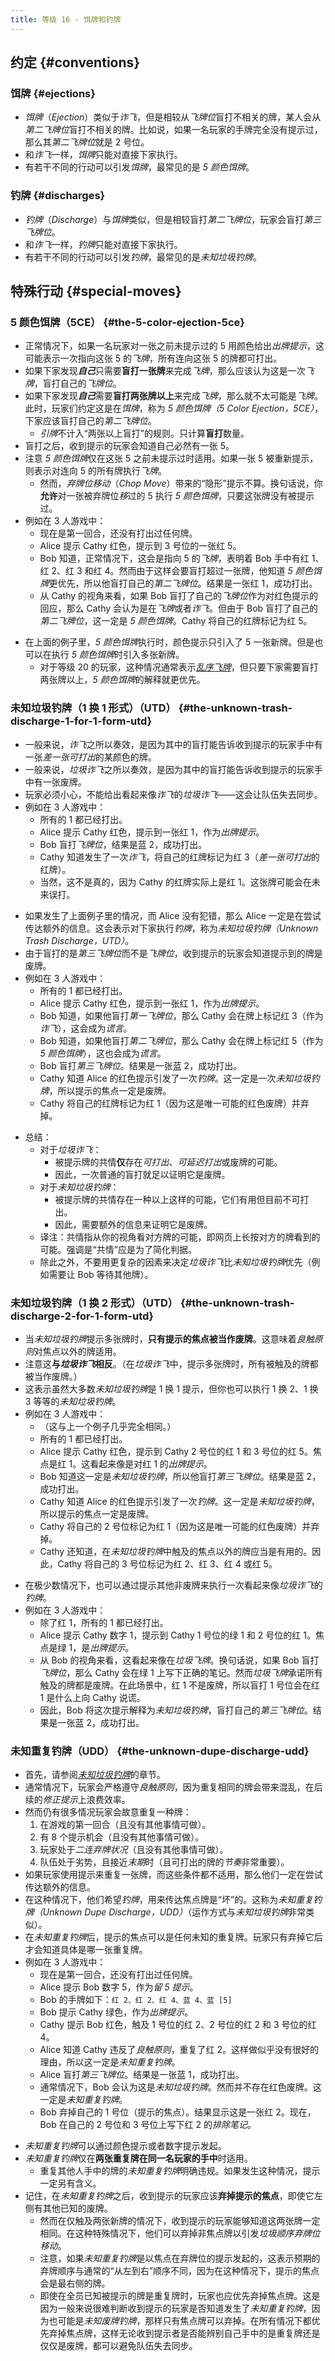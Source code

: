 ```yaml
---
title: 等级 16 - 饵牌和钓牌
---
```



## 约定 \{#conventions\}

### 饵牌 \{#ejections\}

- _饵牌_（_Ejection_）类似于*诈飞*，但是相较从*飞牌位*盲打不相关的牌，某人会从*第二飞牌位*盲打不相关的牌。比如说，如果一名玩家的手牌完全没有提示过，那么其*第二飞牌位*就是 2 号位。
- 和*诈飞*一样，*饵牌*只能对直接下家执行。
- 有若干不同的行动可以引发*饵牌*，最常见的是 _5 颜色饵牌_。

### 钓牌 \{#discharges\}

- _钓牌_（_Discharge_）与*饵牌*类似，但是相较盲打*第二飞牌位*，玩家会盲打*第三飞牌位*。
- 和*诈飞*一样，*钓牌*只能对直接下家执行。
- 有若干不同的行动可以引发*钓牌*，最常见的是*未知垃圾钓牌*。

## 特殊行动 \{#special-moves\}

### 5 颜色饵牌（5CE） \{#the-5-color-ejection-5ce\}

- 正常情况下，如果一名玩家对一张之前未提示过的 5 用颜色给出*出牌提示*，这可能表示一次指向这张 5 的*飞牌*，所有连向这张 5 的牌都可打出。
- 如果下家发现<Em>**自己**</Em>只需要**盲打一张牌**来完成*飞牌*，那么应该认为这是一次*飞牌*，盲打自己的*飞牌位*。
- 如果下家发现<Em>**自己**</Em>需要**盲打两张牌以上**来完成*飞牌*，那么就不太可能是*飞牌*。此时，玩家们约定这是在*饵牌*，称为 _5 颜色饵牌（5 Color Ejection，5CE）_，下家应该盲打自己的*第二飞牌位*。
  - *引牌*不计入“两张以上盲打”的规则。只计算**盲打**数量。
- 盲打之后，收到提示的玩家会知道自己必然有一张 5。
- 注意 *5 颜色饵牌*仅在这张 5 之前未提示过时适用。如果一张 5 被重新提示，则表示对连向 5 的所有牌执行*飞牌*。
  - 然而，_弃牌位移动_（_Chop Move_）带来的“隐形”提示不算。换句话说，你**允许**对一张被弃牌位*移*过的 5 执行 _5 颜色饵牌_，只要这张牌没有被提示过。
- 例如在 3 人游戏中：
  - 现在是第一回合，还没有打出过任何牌。
  - Alice 提示 Cathy 红色，提示到 3 号位的一张红 5。
  - Bob 知道，正常情况下，这会是指向 5 的*飞牌*，表明着 Bob 手中有红 1、红 2、红 3 和红 4。然而由于这样会要盲打超过一张牌，他知道 *5 颜色饵牌*更优先，所以他盲打自己的*第二飞牌位*。结果是一张红 1，成功打出。
  - 从 Cathy 的视角来看，如果 Bob 盲打了自己的*飞牌位*作为对红色提示的回应，那么 Cathy 会认为是在*飞牌*或者*诈飞*。但由于 Bob 盲打了自己的*第二飞牌位*，这一定是 _5 颜色饵牌_。Cathy 将自己的红牌标记为红 5。

<FiveColorEjection />

- 在上面的例子里，*5 颜色饵牌*执行时，颜色提示只引入了 5 一张新牌。但是也可以在执行 *5 颜色饵牌*时引入多张新牌。
  - 对于等级 20 的玩家，这种情况通常表示[_乱序飞牌_](level-20.mdx#the-out-of-order-finesse)，但只要下家需要盲打两张牌以上，*5 颜色饵牌*的解释就更优先。

### 未知垃圾钓牌（1 换 1 形式）（UTD） \{#the-unknown-trash-discharge-1-for-1-form-utd\}

- 一般来说，*诈飞*之所以奏效，是因为其中的盲打能告诉收到提示的玩家手中有一张*差一张可打出*的某颜色的牌。
- 一般来说，*垃圾诈飞*之所以奏效，是因为其中的盲打能告诉收到提示的玩家手中有一张废牌。
- 玩家必须小心，不能给出看起来像*诈飞*的*垃圾诈飞*——这会让队伍失去同步。
- 例如在 3 人游戏中：
  - 所有的 1 都已经打出。
  - Alice 提示 Cathy 红色，提示到一张红 1，作为*出牌提示*。
  - Bob 盲打*飞牌位*，结果是蓝 2，成功打出。
  - Cathy 知道发生了一次*诈飞*，将自己的红牌标记为红 3（*差一张可打出*的红牌）。
  - 当然，这不是真的，因为 Cathy 的红牌实际上是红 1。这张牌可能会在未来误打。

<IllegalTrashBluff />

- 如果发生了上面例子里的情况，而 Alice 没有犯错，那么 Alice 一定是在尝试传达额外的信息。这会表示对下家执行*钓牌*，称为*未知垃圾钓牌（Unknown Trash Discharge，UTD）*。
- 由于盲打的是*第三飞牌位*而不是*飞牌位*，收到提示的玩家会知道提示到的牌是废牌。
- 例如在 3 人游戏中：
  - 所有的 1 都已经打出。
  - Alice 提示 Cathy 红色，提示到一张红 1，作为*出牌提示*。
  - Bob 知道，如果他盲打*第一飞牌位*，那么 Cathy 会在牌上标记红 3（作为*诈飞*），这会成为*谎言*。
  - Bob 知道，如果他盲打*第二飞牌位*，那么 Cathy 会在牌上标记红 5（作为 _5 颜色饵牌_），这也会成为*谎言*。
  - Bob 盲打*第三飞牌位*。结果是一张蓝 2，成功打出。
  - Cathy 知道 Alice 的红色提示引发了一次*钓牌*。这一定是一次*未知垃圾钓牌*，所以提示的焦点一定是废牌。
  - Cathy 将自己的红牌标记为红 1（因为这是唯一可能的红色废牌）并弃掉。

<UnknownTrashDischarge />

- 总结：
  - 对于*垃圾诈飞*：
    - 被提示牌的共情**仅**存在*可打出*、*可延迟打出*或废牌的可能。
    - 因此，一次普通的盲打就足以证明它是废牌。
  - 对于*未知垃圾钓牌*：
    - 被提示牌的共情存在一种以上这样的可能，它们有用但目前不可打出。
    - 因此，需要额外的信息来证明它是废牌。
  - 译注：共情指从你的视角看对方牌的可能，即网页上长按对方的牌看到的可能。强调是“共情”应是为了简化判据。
  - 除此之外，不要用更复杂的因素来决定*垃圾诈飞*比*未知垃圾钓牌*优先（例如需要让 Bob 等待其他牌）。

### 未知垃圾钓牌（1 换 2 形式）（UTD） \{#the-unknown-trash-discharge-2-for-1-form-utd\}

- 当*未知垃圾钓牌*提示多张牌时，**只有提示的焦点被当作废牌**。这意味着*良触原则*对焦点以外的牌适用。
- 注意这**与*垃圾诈飞*相反**。（在*垃圾诈飞*中，提示多张牌时，所有被触及的牌都被当作废牌。）
- 这表示虽然大多数*未知垃圾钓牌*是 1 换 1 提示，但你也可以执行 1 换 2、1 换 3 等等的*未知垃圾钓牌*。
- 例如在 3 人游戏中：
  - （这与上一个例子几乎完全相同。）
  - 所有的 1 都已经打出。
  - Alice 提示 Cathy 红色，提示到 Cathy 2 号位的红 1 和 3 号位的红 5。焦点是红 1。这看起来像是对红 1 的*出牌提示*。
  - Bob 知道这一定是*未知垃圾钓牌*，所以他盲打*第三飞牌位*。结果是蓝 2，成功打出。
  - Cathy 知道 Alice 的红色提示引发了一次*钓牌*。这一定是*未知垃圾钓牌*，所以提示的焦点一定是废牌。
  - Cathy 将自己的 2 号位标记为红 1（因为这是唯一可能的红色废牌）并弃掉。
  - Cathy 还知道，在*未知垃圾钓牌*中触及的焦点以外的牌应当是有用的。因此，Cathy 将自己的 3 号位标记为红 2、红 3、红 4 或红 5。

<UnknownTrashDischargeTwoForOne />

- 在极少数情况下，也可以通过提示其他非废牌来执行一次看起来像*垃圾诈飞*的*钓牌*。
- 例如在 3 人游戏中：
  - 除了红 1，所有的 1 都已经打出。
  - Alice 提示 Cathy 数字 1，提示到 Cathy 1 号位的绿 1 和 2 号位的红 1。焦点是绿 1，是*出牌提示*。
  - 从 Bob 的视角来看，这看起来像在*垃圾飞牌*。换句话说，如果 Bob 盲打*飞牌位*，那么 Cathy 会在绿 1 上写下正确的笔记。然而*垃圾飞牌*承诺所有触及的牌都是废牌。在此场景中，红 1 不是废牌，所以盲打 1 号位会在红 1 是什么上向 Cathy 说谎。
  - 因此，Bob 将这次提示解释为*未知垃圾钓牌*，盲打自己的*第三飞牌位*。结果是一张蓝 2，成功打出。

<UnknownTrashDischargeTwoForOne2 />

### 未知重复钓牌（UDD） \{#the-unknown-dupe-discharge-udd\}

- 首先，请参阅[_未知垃圾钓牌_](#the-unknown-trash-discharge-1-for-1-form-utd)的章节。
- 通常情况下，玩家会严格遵守*良触原则*，因为重复相同的牌会带来混乱，在后续的*修正提示*上浪费效率。
- 然而仍有很多情况玩家会故意重复一种牌：
  1. 在游戏的第一回合（且没有其他事情可做）。
  2. 有 8 个提示机会（且没有其他事情可做）。
  3. 玩家处于*二连弃牌状况*（且没有其他事情可做）。
  4. 队伍处于劣势，且接近*末期*时（且可打出的牌的*节奏*非常重要）。
- 如果玩家使用提示来重复一张牌，而这些条件都不适用，那么他们一定在尝试传达额外的信息。
- 在这种情况下，他们希望*钓牌*，用来传达焦点牌是“坏”的。这称为*未知重复钓牌（Unknown Dupe Discharge，UDD）*（运作方式与*未知垃圾钓牌*非常类似）。
- 在*未知重复钓牌*后，提示的焦点可以是任何未知的重复牌。玩家只有弃掉它后才会知道具体是哪一张重复牌。
- 例如在 3 人游戏中：
  - 现在是第一回合，还没有打出过任何牌。
  - Alice 提示 Bob 数字 5，作为*留 5 提示*。
  - Bob 的手牌如下：`红 2、红 2、红 4、蓝 4、蓝 [5]`
  - Bob 提示 Cathy 绿色，作为*出牌提示*。
  - Cathy 提示 Bob 红色，触及 1 号位的红 2、2 号位的红 2 和 3 号位的红 4。
  - Alice 知道 Cathy 违反了*良触原则*，重复了红 2。这样做似乎没有很好的理由，所以这一定是*未知重复钓牌*。
  - Alice 盲打*第三飞牌位*。结果是一张蓝 1，成功打出。
  - 通常情况下，Bob 会认为这是*未知垃圾钓牌*。然而并不存在红色废牌。这一定是*未知重复钓牌*。
  - Bob 弃掉自己的 1 号位（提示的焦点）。结果显示这是一张红 2。现在，Bob 在自己的 2 号位和 3 号位上写下红 2 的*排除笔记*。

<UnknownDupeDischarge />

- *未知重复钓牌*可以通过颜色提示或者数字提示发起。
- *未知重复钓牌*仅在**两张重复牌在同一名玩家的手中**时适用。
  - 重复其他人手中的牌的*未知重复钓牌*明确违规。如果发生这种情况，提示一定另有含义。
- 记住，在*未知重复钓牌*之后，收到提示的玩家应该**弃掉提示的焦点**，即使它左侧有其他已知的废牌。
  - 然而在仅触及两张新牌的情况下，收到提示的玩家能够知道这两张牌一定相同。在这种特殊情况下，他们可以弃掉非焦点牌以引发*垃圾顺序弃牌位移动*。
  - 注意，如果*未知重复钓牌*是以焦点在弃牌位的提示发起的，这表示预期的弃牌顺序与通常的“从左到右”顺序不同，因为在这种情况下，提示的焦点会是最右侧的牌。
  - 即使在全员已知被提示的牌是重复牌时，玩家也应优先弃掉焦点牌。这是因为一般来说很难判断收到提示的玩家是否知道发生了*未知重复钓牌*，因为也可能是*未知废牌钓牌*，那样只有焦点牌可以弃掉。在所有情况下都优先弃掉焦点牌，这样无论收到提示者是否能辨别自己手中的是重复牌还是仅仅是废牌，都可以避免队伍失去同步。
